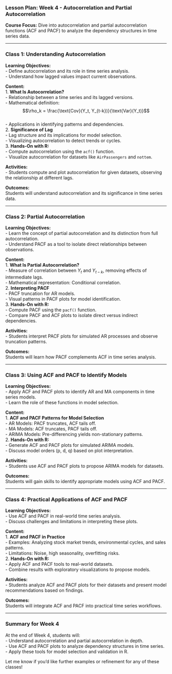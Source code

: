 ### **Lesson Plan: Week 4 - Autocorrelation and Partial Autocorrelation**  
**Course Focus:** Dive into autocorrelation and partial autocorrelation functions (ACF and PACF) to analyze the dependency structures in time series data.

---

### **Class 1: Understanding Autocorrelation**  
**Learning Objectives:**  
- Define autocorrelation and its role in time series analysis.  
- Understand how lagged values impact current observations.  

**Content:**  
1. **What Is Autocorrelation?**  
   - Relationship between a time series and its lagged versions.  
   - Mathematical definition:  
     $$\rho_k = \frac{\text{Cov}(Y_t, Y_{t-k})}{\text{Var}(Y_t)}$$  
   - Applications in identifying patterns and dependencies.  
2. **Significance of Lag**  
   - Lag structure and its implications for model selection.  
   - Visualizing autocorrelation to detect trends or cycles.  
3. **Hands-On with R:**  
   - Compute autocorrelation using the `acf()` function.  
   - Visualize autocorrelation for datasets like `AirPassengers` and `nottem`.  

**Activities:**  
- Students compute and plot autocorrelation for given datasets, observing the relationship at different lags.  

**Outcomes:**  
Students will understand autocorrelation and its significance in time series data.

---

### **Class 2: Partial Autocorrelation**  
**Learning Objectives:**  
- Learn the concept of partial autocorrelation and its distinction from full autocorrelation.  
- Understand PACF as a tool to isolate direct relationships between observations.  

**Content:**  
1. **What Is Partial Autocorrelation?**  
   - Measure of correlation between $Y_t$ and $Y_{t-k}$, removing effects of intermediate lags.  
   - Mathematical representation: Conditional correlation.  
2. **Interpreting PACF**  
   - PACF truncation for AR models.  
   - Visual patterns in PACF plots for model identification.  
3. **Hands-On with R:**  
   - Compute PACF using the `pacf()` function.  
   - Compare PACF and ACF plots to isolate direct versus indirect dependencies.  

**Activities:**  
- Students interpret PACF plots for simulated AR processes and observe truncation patterns.  

**Outcomes:**  
Students will learn how PACF complements ACF in time series analysis.

---

### **Class 3: Using ACF and PACF to Identify Models**  
**Learning Objectives:**  
- Apply ACF and PACF plots to identify AR and MA components in time series models.  
- Learn the role of these functions in model selection.  

**Content:**  
1. **ACF and PACF Patterns for Model Selection**  
   - AR Models: PACF truncates, ACF tails off.  
   - MA Models: ACF truncates, PACF tails off.  
   - ARIMA Models: Pre-differencing yields non-stationary patterns.  
2. **Hands-On with R:**  
   - Generate ACF and PACF plots for simulated ARIMA models.  
   - Discuss model orders (p, d, q) based on plot interpretation.  

**Activities:**  
- Students use ACF and PACF plots to propose ARIMA models for datasets.  

**Outcomes:**  
Students will gain skills to identify appropriate models using ACF and PACF.

---

### **Class 4: Practical Applications of ACF and PACF**  
**Learning Objectives:**  
- Use ACF and PACF in real-world time series analysis.  
- Discuss challenges and limitations in interpreting these plots.  

**Content:**  
1. **ACF and PACF in Practice**  
   - Examples: Analyzing stock market trends, environmental cycles, and sales patterns.  
   - Limitations: Noise, high seasonality, overfitting risks.  
2. **Hands-On with R:**  
   - Apply ACF and PACF tools to real-world datasets.  
   - Combine results with exploratory visualizations to propose models.  

**Activities:**  
- Students analyze ACF and PACF plots for their datasets and present model recommendations based on findings.  

**Outcomes:**  
Students will integrate ACF and PACF into practical time series workflows.

---

### **Summary for Week 4**  
At the end of Week 4, students will:  
- Understand autocorrelation and partial autocorrelation in depth.  
- Use ACF and PACF plots to analyze dependency structures in time series.  
- Apply these tools for model selection and validation in R.  

Let me know if you'd like further examples or refinement for any of these classes!
